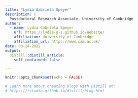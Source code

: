 ```yaml
---
title: "Lydia Gabriela Speyer"
description: |
  Postdoctoral Research Associate, University of Cambridge
author:
  - name: Lydia Gabriela Speyer
    url: https://lydia-g-s.github.io/Website/
    affiliation: University of Cambridge
    affiliation_url: https://www.cam.ac.uk/
date: 03-24-2022
output:
  distill::distill_article:
    self_contained: false

---
```


```r
knitr::opts_chunk$set(echo = FALSE)

# Learn more about creating blogs with Distill at:
# https://rstudio.github.io/distill/blog.html

```


